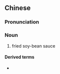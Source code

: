 ==Chinese==
{{zh-forms|s=炸酱}}

===Pronunciation===
{{zh-pron
|m=zhájiàng
|c=zaa3 zoeng3
|cat=n
}}

===Noun===
{{zh-noun}}

# fried soy-bean sauce

====Derived terms====
* {{zh-l|炸醬麵}}
